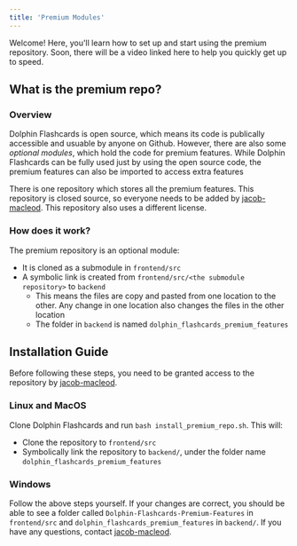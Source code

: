 ```yaml
---
title: 'Premium Modules'
---
```


Welcome! Here, you'll learn how to set up and start using the premium repository. Soon, there will be a video linked here to help you
quickly get up to speed.

## What is the premium repo?

### Overview

Dolphin Flashcards is open source, which means its code is publically accessible and usuable by anyone on Github.
However, there are also some *optional modules*, which hold the code for premium features. While Dolphin Flashcards
can be fully used just by using the open source code, the premium features can also be imported to access extra features

There is one repository which stores all the premium features. This repository is closed source, so everyone needs to be
added by [jacob-macleod](https://github.com/jacob-macleod). This repository also uses a different license.

### How does it work?

The premium repository is an optional module:

* It is cloned as a submodule in `frontend/src`
* A symbolic link is created from `frontend/src/<the submodule repository>` to `backend`
    * This means the files are copy and pasted from one location to the other.
    Any change in one location also changes the files in the other location
    * The folder in `backend` is named `dolphin_flashcards_premium_features`

## Installation Guide

Before following these steps, you need to be granted access to the repository by [jacob-macleod](https://github.com/jacob-macleod).

### Linux and MacOS

Clone Dolphin Flashcards and run `bash install_premium_repo.sh`. This will:
* Clone the repository to `frontend/src`
* Symbolically link the repository to `backend/`, under the folder name `dolphin_flashcards_premium_features`

### Windows

Follow the above steps yourself. If your changes are correct, you should be able to see a folder called `Dolphin-Flashcards-Premium-Features`
in `frontend/src` and `dolphin_flashcards_premium_features` in `backend/`. If you have any questions, contact
[jacob-macleod](https://github.com/jacob-macleod).
